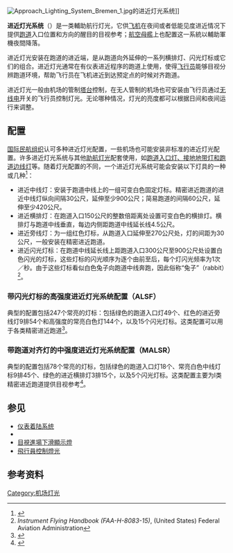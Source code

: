 {{noteTA
|T=zh-cn:进近灯光系统; zh-tw:進場燈光系統; zh-hk:進場燈光系統;
|1=zh-cn:进近灯光系统; zh-tw:進場燈光系統; zh-hk:進場燈光系統;
|2=zh-cn:进近; zh-tw:進場; zh-hk:進場;
|3=zh-cn:仪表进近程序; zh-tw:儀器進場程序; zh-hk:儀器進場程序;
}}
[[File:Approach_Lighting_System_Bremen_1.jpg|thumb]]的进近灯光系统]]

'''进近灯光系统'''（{{lang-en|'''A'''pproach '''L'''ighting '''S'''ystem，[[縮寫|縮寫]]：'''ALS'''}}）是一类輔助航行灯光，它供[[飞机|飞机]]在夜间或者低能见度进近情况下提供[[跑道|跑道]]入口位置和方向的醒目的目视参考；[[航空母艦|航空母艦]]上也配置这一系統以輔助軍機夜間降落。

进近灯光安装在跑道的进近端，是从跑道向外延伸的一系列横排灯、闪光灯标或它们的组合。进近灯光通常在有仪表进近程序的跑道上使用，使得[[飞行员|飞行员]]能够目视分辨跑道环境，帮助飞行员在飞机进近到达预定点的时候对齐跑道。

进近灯光一般由机场的管制[[塔台|塔台]]控制，在无人管制的机场也可安装由飞行员通过[[无线电|无线电]]开关的飞行员控制灯光。无论哪种情况，灯光的亮度都可以根据日间和夜间运行来调整。

== 配置 ==
[[国际民航组织|国际民航组织]]认可多种进近灯光配置，一些机场也可能安装非标准的进近灯光配置。许多进近灯光系统与其他[[助航灯光|助航灯光]]配套使用，如[[跑道#跑道燈光|跑道入口灯、接地地带灯和跑道边线灯]]等。随着灯光配置的不同，一个进近灯光系统可能会安装以下灯具的一种或几种<ref>{{Cite web |url=http://news.carnoc.com/list/29/29575.html |title=民用机场灯光系统您知道多少 |accessdate=2009-02-20 |archive-date=2012-12-20 |archive-url=https://web.archive.org/web/20121220055958/http://news.carnoc.com/list/29/29575.html |dead-url=no }}</ref>：
* 进近中线灯：安装于跑道中线上的一组可变白色固定灯标。精密进近跑道的进近中线灯纵向间隔30公尺，延伸至少900公尺；简易跑道的间隔60公尺，延伸至少420公尺。
* 进近横排灯：在跑道入口150公尺的整数倍距离处设置可变白色的横排灯。横排灯与跑道中线垂直，每边内侧距跑道中线延长线4.5公尺。
* 进近旁线灯：为一组红色灯标，从跑道入口延伸至270公尺处，灯的间距为30公尺，一般安装在精密进近跑道。
* 进近闪光灯标：在跑道中线延长线上距跑道入口300公尺至900公尺处设置白色闪光的灯标，这些灯标的闪光顺序为逐个由前至后，每个灯闪光频率为1次／秒。由于这些灯标看似白色兔子向跑道中线奔跑，因此俗称“兔子”（rabbit）<ref>''Instrument Flying Handbook (FAA-H-8083-15)'', (United States) Federal Aviation Administration</ref>。

=== 带闪光灯标的高强度进近灯光系统配置（ALSF） ===
典型的配置包括247个常亮的灯标：包括绿色的跑道入口灯49个、红色的进近旁线灯9排54个和高强度的常亮白色灯144个，以及15个闪光灯标。这类配置可以用于各类精密进近跑道<ref>{{Cite web |url=http://www.faa.gov/about/office_org/headquarters_offices/ato/service_units/techops/navservices/lsg/als/ |title=Lighting Systems Group - ALSF-2 |accessdate=2009-02-20 |archive-date=2009-01-23 |archive-url=https://web.archive.org/web/20090123105852/http://www.faa.gov/about/office_org/headquarters_offices/ato/service_units/techops/navservices/lsg/als/ |dead-url=no }}</ref>。

=== 带跑道对齐灯的中强度进近灯光系统配置（MALSR）===
典型的配置包括78个常亮的灯标，包括绿色的跑道入口灯18个、常亮白色中线灯标9排45个、绿色的进近横排灯3排15个，以及5个闪光灯标。这类配置主要为I类精密进近跑道提供目视参考<ref>{{Cite web |url=http://www.faa.gov/about/office_org/headquarters_offices/ato/service_units/techops/navservices/lsg/malsr/ |title=Lighting Systems Group - MALSR |accessdate=2009-02-20 |archive-date=2009-03-05 |archive-url=https://web.archive.org/web/20090305225453/http://www.faa.gov/about/office%5Forg/headquarters%5Foffices/ato/service%5Funits/techops/navservices/lsg/malsr/ |dead-url=no }}</ref>。
==参见==
{{commonscat|Approach lighting systems}}
* [[仪表着陆系统|仪表着陆系统]]
* {{tsl|en|Precision approach path indicator|精准进近路径指示器}}
* [[目視進場下滑顯示燈|目視進場下滑顯示燈]]
* [[飛行員控制燈光|飛行員控制燈光]]

== 参考资料 ==
{{reflist}}

[[Category:机场灯光|Category:机场灯光]]